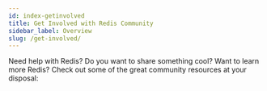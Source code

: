 ```yaml
---
id: index-getinvolved
title: Get Involved with Redis Community
sidebar_label: Overview
slug: /get-involved/
---
```




Need help with Redis? Do you want to share something cool? Want to learn more Redis? Check out some of the great community resources at your disposal:


<div class="row">

  <div class="col">
    <RedisCard
      title="Redis Discord"
      description="Join the Redis Discord to get help and share your knowledge"
      page="/get-involved/discord"
    />
  </div>

  <div class="col">
    <RedisCard
      title="Redis Live"
      description="Watch live Redis content on Redis Live"
      page="/get-involved/redis-live"
    />
  </div>

</div>
